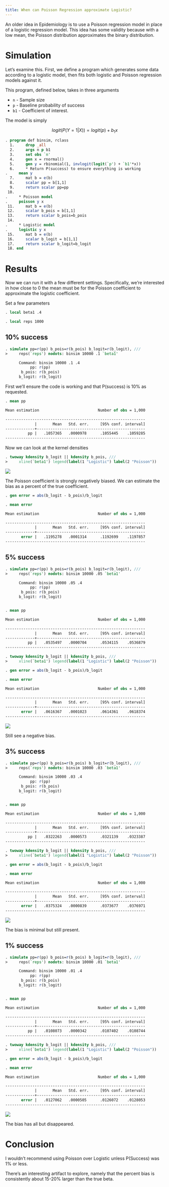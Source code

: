 ```yaml
---
title: When can Poisson Regression approximate Logistic?
---
```


An older idea in Epidemiology is to use a Poisson regression model in place of a
logistic regression model. This idea has some validity because with a low mean,
the Poisson distribution approximates the binary distribution.

# Simulation

Let's examine this. First, we define a program which generates some data
according to a logistic model, then fits both logistic and Poisson regression
models against it.

This program, defined below, takes in three arguments

- `n` - Sample size
- `p` - Baseline probability of success
- `b1` - Coefficient of interest.

The model is simply

$$
    logit(P(Y = 1 | X)) = logit(p) + b_1x
$$

```stata
. program def binsim, rclass
  1.     drop _all
  2.     args n p b1
  3.     set obs `n'
  4.     gen x = rnormal()
  5.     gen y = rbinomial(1, invlogit(logit(`p') + `b1'*x))
  6.     * Return P(success) to ensure everything is working
.     mean y
  7.     mat b = e(b)
  8.     scalar pp = b[1,1]
  9.     return scalar pp=pp
 10. 
.     * Poisson model
.     poisson y x
 11.     mat b = e(b)
 12.     scalar b_pois = b[1,1]
 13.     return scalar b_pois=b_pois
 14. 
.     * Logistic model
.     logistic y x
 15.     mat b = e(b)
 16.     scalar b_logit = b[1,1]
 17.     return scalar b_logit=b_logit
 18. end

```

# Results

Now we can run it with a few different settings. Specifically, we're interested
in how close to 0 the mean must be for the Poisson coefficient to approximate
the logistic coefficient.

Set a few parameters

```stata
. local beta1 .4

. local reps 1000

```

::: {.panel-tabset}

## 10% success

```stata
. simulate pp=r(pp) b_pois=r(b_pois) b_logit=r(b_logit), ///
>     reps(`reps') nodots: binsim 10000 .1 `beta1'

      Command: binsim 10000 .1 .4
           pp: r(pp)
       b_pois: r(b_pois)
      b_logit: r(b_logit)


```

First we'll ensure the code is working and that P(success) is 10% as requested.

```stata
. mean pp

Mean estimation                          Number of obs = 1,000

--------------------------------------------------------------
             |       Mean   Std. err.     [95% conf. interval]
-------------+------------------------------------------------
          pp |   .1057365   .0000978      .1055445    .1059285
--------------------------------------------------------------

```

Now we can look at the kernel densities

```stata
. twoway kdensity b_logit || kdensity b_pois, ///
>     xline(`beta1') legend(label(1 "Logistic") label(2 "Poisson"))

```

![](graphs/poisson1.svg)

The Poisson coefficient is strongly negatively biased. We can estimate the bias
as a percent of the true coefficient.

```stata
. gen error = abs(b_logit - b_pois)/b_logit

. mean error

Mean estimation                          Number of obs = 1,000

--------------------------------------------------------------
             |       Mean   Std. err.     [95% conf. interval]
-------------+------------------------------------------------
       error |   .1195278   .0001314      .1192699    .1197857
--------------------------------------------------------------

```

## 5% success

```stata
. simulate pp=r(pp) b_pois=r(b_pois) b_logit=r(b_logit), ///
>     reps(`reps') nodots: binsim 10000 .05 `beta1'

      Command: binsim 10000 .05 .4
           pp: r(pp)
       b_pois: r(b_pois)
      b_logit: r(b_logit)


. mean pp

Mean estimation                          Number of obs = 1,000

--------------------------------------------------------------
             |       Mean   Std. err.     [95% conf. interval]
-------------+------------------------------------------------
          pp |   .0535497   .0000704      .0534115    .0536879
--------------------------------------------------------------

. twoway kdensity b_logit || kdensity b_pois, ///
>     xline(`beta1') legend(label(1 "Logistic") label(2 "Poisson"))

. gen error = abs(b_logit - b_pois)/b_logit

. mean error

Mean estimation                          Number of obs = 1,000

--------------------------------------------------------------
             |       Mean   Std. err.     [95% conf. interval]
-------------+------------------------------------------------
       error |   .0616367   .0001023      .0614361    .0618374
--------------------------------------------------------------

```

![](graphs/poisson2.svg)

Still see a negative bias.

## 3% success

```stata
. simulate pp=r(pp) b_pois=r(b_pois) b_logit=r(b_logit), ///
>     reps(`reps') nodots: binsim 10000 .03 `beta1'

      Command: binsim 10000 .03 .4
           pp: r(pp)
       b_pois: r(b_pois)
      b_logit: r(b_logit)


. mean pp

Mean estimation                          Number of obs = 1,000

--------------------------------------------------------------
             |       Mean   Std. err.     [95% conf. interval]
-------------+------------------------------------------------
          pp |   .0322263   .0000573      .0321139    .0323387
--------------------------------------------------------------

. twoway kdensity b_logit || kdensity b_pois, ///
>     xline(`beta1') legend(label(1 "Logistic") label(2 "Poisson"))

. gen error = abs(b_logit - b_pois)/b_logit

. mean error

Mean estimation                          Number of obs = 1,000

--------------------------------------------------------------
             |       Mean   Std. err.     [95% conf. interval]
-------------+------------------------------------------------
       error |   .0375324   .0000839      .0373677    .0376971
--------------------------------------------------------------

```

![](graphs/poisson3.svg)

The bias is minimal but still present.

## 1% success

```stata
. simulate pp=r(pp) b_pois=r(b_pois) b_logit=r(b_logit), ///
>     reps(`reps') nodots: binsim 10000 .01 `beta1'

      Command: binsim 10000 .01 .4
           pp: r(pp)
       b_pois: r(b_pois)
      b_logit: r(b_logit)


. mean pp

Mean estimation                          Number of obs = 1,000

--------------------------------------------------------------
             |       Mean   Std. err.     [95% conf. interval]
-------------+------------------------------------------------
          pp |   .0108073   .0000342      .0107402    .0108744
--------------------------------------------------------------

. twoway kdensity b_logit || kdensity b_pois, ///
>     xline(`beta1') legend(label(1 "Logistic") label(2 "Poisson"))

. gen error = abs(b_logit - b_pois)/b_logit

. mean error

Mean estimation                          Number of obs = 1,000

--------------------------------------------------------------
             |       Mean   Std. err.     [95% conf. interval]
-------------+------------------------------------------------
       error |   .0127062   .0000505      .0126072    .0128053
--------------------------------------------------------------

```

![](graphs/poisson4.svg)

The bias has all but disappeared.

:::

# Conclusion

I wouldn't recommend using Poisson over Logistic unless P(Success) was 1% or
less.

There's an interesting artifact to explore, namely that the percent bias is
consistently about 15-20% larger than the true beta.
